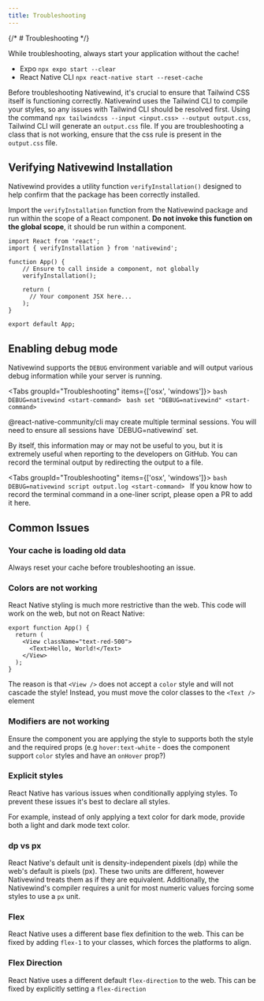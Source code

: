```yaml
---
title: Troubleshooting
---
```

{/* # Troubleshooting */}

<Callout type="tip">
While troubleshooting, always start your application without the cache!

- Expo `npx expo start --clear`
- React Native CLI `npx react-native start --reset-cache`
</Callout>

Before troubleshooting Nativewind, it's crucial to ensure that Tailwind CSS itself is functioning correctly. Nativewind uses the Tailwind CLI to compile your styles, so any issues with Tailwind CLI should be resolved first. Using the command `npx tailwindcss --input <input.css> --output output.css`, Tailwind CLI will generate an `output.css` file. If you are troubleshooting a class that is not working, ensure that the css rule is present in the `output.css` file.

## Verifying Nativewind Installation

Nativewind provides a utility function `verifyInstallation()` designed to help confirm that the package has been correctly installed.

Import the `verifyInstallation` function from the Nativewind package and run within the scope of a React component. **Do not invoke this function on the global scope**, it should be run within a component.

```tsx
import React from 'react';
import { verifyInstallation } from 'nativewind';

function App() {
    // Ensure to call inside a component, not globally
    verifyInstallation();

    return (
      // Your component JSX here...
    );
}

export default App;
```

## Enabling debug mode

Nativewind supports the `DEBUG` environment variable and will output various debug information while your server is running.

<Tabs groupId="Troubleshooting" items={['osx', 'windows']}>
  <Tab value="osx" label="Mac / Linux">
    ```bash
    DEBUG=nativewind <start-command>
    ```
  </Tab>
  <Tab value="windows" label="Windows">
    ```bash
    set "DEBUG=nativewind" <start-command>
    ```
  </Tab>
</Tabs>

<Callout type="warn">
@react-native-community/cli may create multiple terminal sessions. You will need to ensure all sessions have `DEBUG=nativewind` set.
</Callout>

By itself, this information may or may not be useful to you, but it is extremely useful when reporting to the developers on GitHub. You can record the terminal output by redirecting the output to a file.

<Tabs groupId="Troubleshooting" items={['osx', 'windows']}>
  <Tab value="osx" label="Mac / Linux">
    ```bash
    DEBUG=nativewind script output.log <start-command>
    ```
  </Tab>
  <Tab value="windows" label="Windows">
    If you know how to record the terminal command in a one-liner script, please open a PR to add it here.
  </Tab>
</Tabs>

## Common Issues

### Your cache is loading old data

Always reset your cache before troubleshooting an issue.

### Colors are not working

React Native styling is much more restrictive than the web. This code will work on the web, but not on React Native:

```tsx title=App.tsx
export function App() {
  return (
    <View className="text-red-500">
      <Text>Hello, World!</Text>
    </View>
  );
}
```

The reason is that `<View />` does not accept a `color` style and will not cascade the style! Instead, you must move the color classes to the `<Text />` element

### Modifiers are not working

Ensure the component you are applying the style to supports both the style and the required props (e.g `hover:text-white` - does the component support `color` styles and have an `onHover` prop?)

### Explicit styles

React Native has various issues when conditionally applying styles. To prevent these issues it's best to declare all styles.

For example, instead of only applying a text color for dark mode, provide both a light and dark mode text color.

### dp vs px

React Native's default unit is density-independent pixels (dp) while the web's default is pixels (px). These two units are different, however Nativewind treats them as if they are equivalent. Additionally, the Nativewind's compiler requires a unit for most numeric values forcing some styles to use a `px` unit.

### Flex

React Native uses a different base flex definition to the web. This can be fixed by adding `flex-1` to your classes, which forces the platforms to align.

### Flex Direction

React Native uses a different default `flex-direction` to the web. This can be fixed by explicitly setting a `flex-direction`